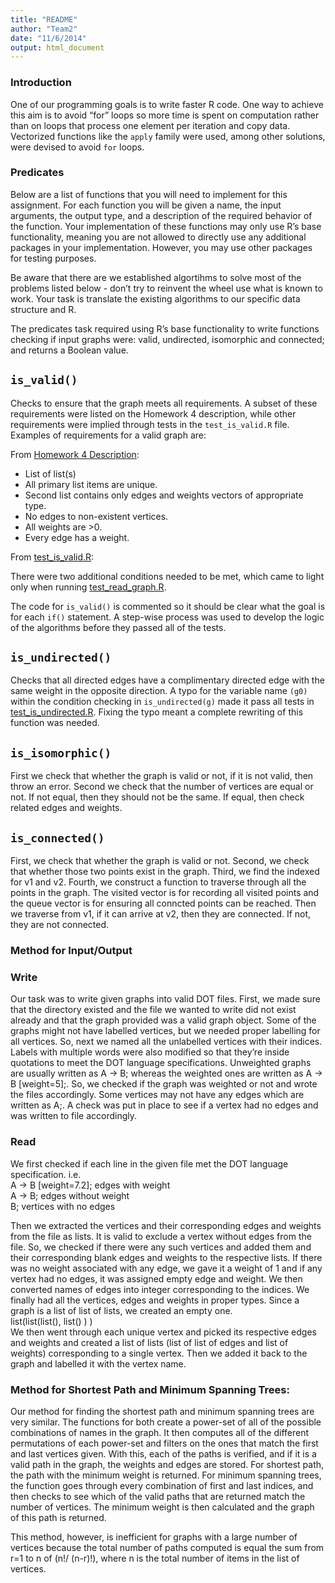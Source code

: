 ```yaml
---
title: "README"
author: "Team2"
date: "11/6/2014"
output: html_document
---
```

### Introduction
One of our programming goals is to write faster R code. One way to achieve this aim is to avoid "for" loops so more time is spent on computation rather than on loops that process one element per iteration and copy data. Vectorized functions like the `apply` family were used, among other solutions, were devised to avoid `for` loops.


### Predicates
Below are a list of functions that you will need to implement for this assignment. For each function you will be given a name, the input arguments, the output type, and a description of the required behavior of the function. Your implementation of these functions may only use R’s base functionality, meaning you are not allowed to directly use any additional packages in your implementation. However, you may use other packages for testing purposes.

Be aware that there are we established algortihms to solve most of the problems listed below - don’t try to reinvent the wheel use what is known to work. Your task is translate the existing algorithms to our specific data structure and R.

The predicates task required using R's base functionality to write functions checking if input graphs were: valid, undirected, isomorphic and connected; and returns a Boolean value.

## `is_valid()`
Checks to ensure that the graph meets all requirements. A subset of these requirements were listed on the Homework 4 description, while other requirements were implied through tests in the `test_is_valid.R` file. Examples of requirements for a valid graph are:

From [Homework 4 Description](https://stat.duke.edu/~cr173/Sta523_Fa14/hw/hw4.html):

* List of list(s)
* All primary list items are unique.
* Second list contains only edges and weights vectors of appropriate type.
* No edges to non-existent vertices.
* All weights are >0.
* Every edge has a weight.

From [test_is_valid.R]():

There were two additional conditions needed to be met, which came to light only when running [test_read_graph.R]().

The code for `is_valid()` is commented so it should be clear what the goal is for each `if()` statement. A step-wise process was used to develop the logic of the algorithms before they passed all of the tests.

## `is_undirected()`
Checks that all directed edges have a complimentary directed edge with the same weight in the opposite direction. A typo for the variable name `(g0)` within the condition checking in `is_undirected(g)` made it pass all tests in [test_is_undirected.R](). Fixing the typo meant a complete rewriting of this function was needed. 

## `is_isomorphic()`
First we check that whether the graph is valid or not, if it is not valid, then throw an error.
Second we check that the number of vertices are equal or not. If not equal, then they should not be the same. If equal, then check related edges and weights.

## `is_connected()`
First, we check that whether the graph is valid or not.
Second, we check that whether those two points exist in the graph.
Third, we find the indexed for v1 and v2.
Fourth, we construct a function to traverse through all the points in the graph. The visited vector is for recording all visited points and the queue vector is for ensuring all conncted points can be reached.
Then we traverse from v1, if it can arrive at v2, then they are connected. If not, they are not connected.


### Method for Input/Output
### Write
Our task was to write given graphs into valid DOT files. First, we made sure that the directory existed and the file we wanted to write did not exist already and that the graph provided was a valid graph object. Some of the graphs might not have labelled vertices, but we needed proper labelling for all vertices. So, next we named all the unlabelled vertices with their indices. Labels with multiple words were also modified so that they're inside quotations to meet the DOT language specifications.
Unweighted graphs are usually written as A -> B; whereas the weighted ones are written as A -> B [weight=5];. So, we checked if the graph was weighted or not and wrote the files accordingly. Some vertices may not have any edges which are written as A;. A check was put in place to see if a vertex had no edges and was written to file accordingly.

### Read
We first checked if each line in the given file met the DOT language specification. i.e.<br>
A -> B [weight=7.2]; edges with weight<br>
A -> B; edges without weight<br>
B; vertices with no edges<br>

Then we extracted the vertices and their corresponding edges and weights from the file as lists. It is valid to exclude a vertex without edges from the file. So, we checked if there were any such vertices and added them and their corresponding blank edges and weights to the respective lists. If there was no weight associated with any edge, we gave it a weight of 1 and if any vertex had no edges, it was assigned empty edge and weight. We then converted names of edges into integer corresponding to the indices. We finally had all the vertices, edges and weights in proper types. Since a graph is a list of list of lists, we created an empty one.<br>
list(list(list(), list() ) )<br>
We then went through each unique vertex and picked its respective edges and weights and created a list of lists (list of list of edges and list of weights) corresponding to a single vertex. Then we added it back to the graph and labelled it with the vertex name.

### Method for Shortest Path and Minimum Spanning Trees:

Our method for finding the shortest path and minimum spanning trees are very similar. The functions for both create a power-set of all of the possible combinations of names in the graph. It then computes all of the different permutations of each power-set and filters on the ones that match the first and last vertices given. With this, each of the paths is verified, and if it is a valid path in the graph, the weights and edges are stored. For shortest path, the path with the minimum weight is returned. For minimum spanning trees, the function goes through every combination of first and last indices, and then checks to see which of the valid paths that are returned match the number of vertices. The minimum weight is then calculated and the graph of this path is returned.

This method, however, is inefficient for graphs with a large number of vertices because the total number of paths computed is equal the sum from r=1 to n of (n!/ (n-r)!), where n is the total number of items in the list of vertices.
